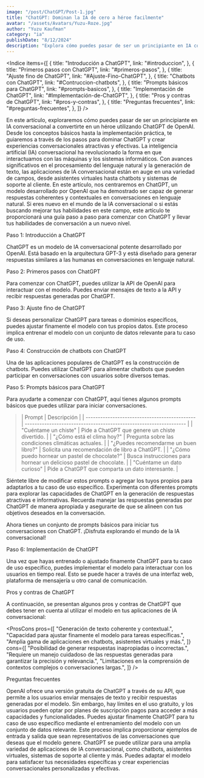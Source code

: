 ```yaml
---
image: "/post/ChatGPT/Post-1.jpg"
title: "ChatGPT: Dominan la IA de cero a héroe facilmente"
avatar: "/assets/Avatars/Yuzu-Roze.jpg"
author: "Yuzu Kaufman"
category: "ia"
publishDate: "8/12/2024"
description: "Explora cómo puedes pasar de ser un principiante en IA conversacional a convertirte en un héroe utilizando ChatGPT de OpenAI."
---
```


<Indice
  items={[
    {
      title: "Introducción a ChatGPT",
      link: "#introduccion",
    },
    {
      title: "Primeros pasos con ChatGPT",
      link: "#primeros-pasos",
    },
    {
      title: "Ajuste fino de ChatGPT",
      link: "#Ajuste-Fino-ChatGPT",
    },
    {
      title: "Chatbots con ChatGPT",
      link: "#Contruccion-chatbots",
    },
    {
      title: "Prompts básicos para ChatGPT",
      link: "#prompts-basicos",
    },
    {
      title: "Implementación de ChatGPT",
      link: "#Implementación-de-ChatGPT",
    },
    {
      title: "Pros y contras de ChatGPT",
      link: "#pros-y-contras",
    },
    {
      title: "Preguntas frecuentes",
      link: "#preguntas-frecuentes",
    },
  ]}
/>

<Parrafo>
  En este artículo, exploraremos cómo puedes pasar de ser un principiante en IA conversacional a convertirte en un héroe
  utilizando ChatGPT de OpenAI. Desde los conceptos básicos hasta la implementación práctica, te guiaremos a través de los pasos
  para dominar ChatGPT y crear experiencias conversacionales atractivas y efectivas.
</Parrafo>

<ImageMDX src="/assets/Hero/Hero.png" alt="ChatGPT: De cero a héroe en IA conversacional" width={1200} height={800} />

<Parrafo>
  La inteligencia artificial (IA) conversacional ha revolucionado la forma en que interactuamos con las máquinas y los sistemas
  informáticos. Con avances significativos en el procesamiento del lenguaje natural y la generación de texto, las aplicaciones de
  IA conversacional están en auge en una variedad de campos, desde asistentes virtuales hasta chatbots y sistemas de soporte al
  cliente.
</Parrafo>

<Alert type="warning">
  En este artículo, nos centraremos en ChatGPT, un modelo desarrollado por OpenAI que ha demostrado ser capaz de generar
  respuestas coherentes y contextuales en conversaciones en lenguaje natural.
</Alert>

<Alert type="info">
  Si eres nuevo en el mundo de la IA conversacional o si estás buscando mejorar tus habilidades en este campo, este artículo te
  proporcionará una guía paso a paso para comenzar con ChatGPT y llevar tus habilidades de conversación a un nuevo nivel.
</Alert>

<SubTitulo id="introduccion"> Paso 1: Introducción a ChatGPT </SubTitulo>

<Parrafo>
  ChatGPT es un modelo de IA conversacional potente desarrollado por OpenAI. Está basado en la arquitectura GPT-3 y está diseñado
  para generar respuestas similares a las humanas en conversaciones en lenguaje natural.
</Parrafo>

<Divider />

<YouTubeVideo url="https://www.youtube.com/watch?v=D9byh4MAsUQ" />

<SubSeccion id="primeros-pasos">Paso 2: Primeros pasos con ChatGPT </SubSeccion>

<Parrafo>
  Para comenzar con ChatGPT, puedes utilizar la API de OpenAI para interactuar con el modelo. Puedes enviar mensajes de texto a la
  API y recibir respuestas generadas por ChatGPT.
</Parrafo>

<SubSeccion id="Ajuste-Fino-ChatGPT">Paso 3: Ajuste fino de ChatGPT</SubSeccion>

<Parrafo>
  Si deseas personalizar ChatGPT para tareas o dominios específicos, puedes ajustar finamente el modelo con tus propios datos.
  Este proceso implica entrenar el modelo con un conjunto de datos relevante para tu caso de uso.
</Parrafo>

<SubSeccion id="Contruccion-chatbots">Paso 4: Construcción de chatbots con ChatGPT</SubSeccion>

<Parrafo>
  Una de las aplicaciones populares de ChatGPT es la construcción de chatbots. Puedes utilizar ChatGPT para alimentar chatbots que
  pueden participar en conversaciones con usuarios sobre diversos temas.
</Parrafo>

<SubSeccion id="prompts-basicos">Paso 5: Prompts básicos para ChatGPT</SubSeccion>

<Parrafo>
  Para ayudarte a comenzar con ChatGPT, aquí tienes algunos prompts básicos que puedes utilizar para iniciar conversaciones.
</Parrafo>

<BlockQuote>
| Prompt                                        | Descripción                                                        |
| --------------------------------------------- | ------------------------------------------------------------------ |
| "Cuéntame un chiste"                          | Pide a ChatGPT que genere un chiste divertido.                     |
| "¿Cómo está el clima hoy?"                    | Pregunta sobre las condiciones climáticas actuales.                |
| "¿Puedes recomendarme un buen libro?"         | Solicita una recomendación de libro a ChatGPT.                     |
| "¿Cómo puedo hornear un pastel de chocolate?" | Busca instrucciones para hornear un delicioso pastel de chocolate. |
| "Cuéntame un dato curioso"                    | Pide a ChatGPT que comparta un dato interesante.                   |

</BlockQuote>

<Divider />

<YouTubeVideo url="https://www.youtube.com/watch?v=UpDx8oNy3g4" />

<Divider />

<Alert>
  Siéntete libre de modificar estos prompts o agregar los tuyos propios para adaptarlos a tu caso de uso específico. Experimenta
  con diferentes prompts para explorar las capacidades de ChatGPT en la generación de respuestas atractivas e informativas.
</Alert>

<Parrafo>
  Recuerda manejar las respuestas generadas por ChatGPT de manera apropiada y
  asegurarte de que se alineen con tus objetivos deseados en la conversación.

Ahora tienes un conjunto de prompts básicos para iniciar tus conversaciones con ChatGPT. ¡Disfruta explorando el mundo de la IA conversacional!

</Parrafo>

<SubSeccion id="Implementación-de-ChatGPT">Paso 6: Implementación de ChatGPT</SubSeccion>

<Parrafo>
  Una vez que hayas entrenado o ajustado finamente ChatGPT para tu caso de uso específico, puedes implementar el modelo para
  interactuar con los usuarios en tiempo real. Esto se puede hacer a través de una interfaz web, plataforma de mensajería u otro
  canal de comunicación.
</Parrafo>

<SubSeccion id="pros-y-contras">Pros y contras de ChatGPT</SubSeccion>

<Parrafo>
  A continuación, se presentan algunos pros y contras de ChatGPT que debes tener en cuenta al utilizar el modelo en tus
  aplicaciones de IA conversacional:
</Parrafo>

<ProsCons
  pros={[
    "Generación de texto coherente y contextual.",
    "Capacidad para ajustar finamente el modelo para tareas específicas.",
    "Amplia gama de aplicaciones en chatbots, asistentes virtuales y más.",
  ]}
  cons={[
    "Posibilidad de generar respuestas inapropiadas o incorrectas.",
    "Requiere un manejo cuidadoso de las respuestas generadas para garantizar la precisión y relevancia.",
    "Limitaciones en la comprensión de contextos complejos o conversaciones largas.",
  ]}
/>

<SubSeccion id="preguntas-frecuentes">Preguntas frecuentes</SubSeccion>

<Accordion title="¿ChatGPT es gratuito?">
  <Parrafo>
    OpenAI ofrece una versión gratuita de ChatGPT a través de su API, que permite a los usuarios enviar mensajes de texto y
    recibir respuestas generadas por el modelo. Sin embargo, hay límites en el uso gratuito, y los usuarios pueden optar por
    planes de suscripción pagos para acceder a más capacidades y funcionalidades.
  </Parrafo>
</Accordion>

<Accordion title="¿Cómo puedo ajustar finamente ChatGPT para mi caso de uso?">
  <Parrafo>
    Puedes ajustar finamente ChatGPT para tu caso de uso específico mediante el entrenamiento del modelo con un conjunto de datos
    relevante. Este proceso implica proporcionar ejemplos de entrada y salida que sean representativos de las conversaciones que
    deseas que el modelo genere.
  </Parrafo>
</Accordion>

<Accordion title="¿Qué tipo de aplicaciones puedo construir con ChatGPT?">
  <Parrafo>
    ChatGPT se puede utilizar para una amplia variedad de aplicaciones de IA conversacional, como chatbots, asistentes virtuales,
    sistemas de soporte al cliente y más. Puedes adaptar el modelo para satisfacer tus necesidades específicas y crear
    experiencias conversacionales personalizadas y efectivas.
  </Parrafo>
</Accordion>
